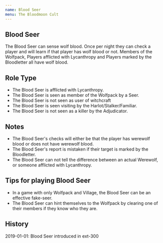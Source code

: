 ```yaml
---
name: Blood Seer
menu: The Bloodmoon Cult
---
```


## Blood Seer

The Blood Seer can sense wolf blood. Once per night they can check a
player and will learn if that player has wolf blood or not. Members of
the Wolfpack, Players afflicted with Lycanthropy and Players marked by
the Bloodletter all have wolf blood.

## Role Type

  - The Blood Seer is afflicted with Lycanthropy.
  - The Blood Seer is seen as member of the Wolfpack by a Seer.
  - The Blood Seer is not seen as user of witchcraft
  - The Blood Seer is seen visiting by the Harlot/Stalker/Familiar.
  - The Blood Seer is not seen as a killer by the Adjudicator.

## Notes

  - The Blood Seer's checks will either be that the player has werewolf
    blood or does not have werewolf blood.
  - The Blood Seer's report is mistaken if their target is marked by the
    Bloodletter.
  - The Blood Seer can not tell the difference between an actual
    Werewolf, or someone afflicted with Lycanthropy.

## Tips for playing Blood Seer

  - In a game with only Wolfpack and Village, the Blood Seer can be an
    effective fake-seer.
  - The Blood Seer can hint themselves to the Wolfpack by clearing one
    of their members if they know who they are.

## History

2019-01-01: Blood Seer introduced in ext-300
